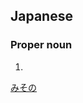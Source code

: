 ==Japanese==
{{ja-kanjitab|み|その|yomi=ok}}

===Proper noun===
{{ja-pos|proper|みその}}

# {{surname|lang=ja}}

[[Category:Japanese surnames|みその]]